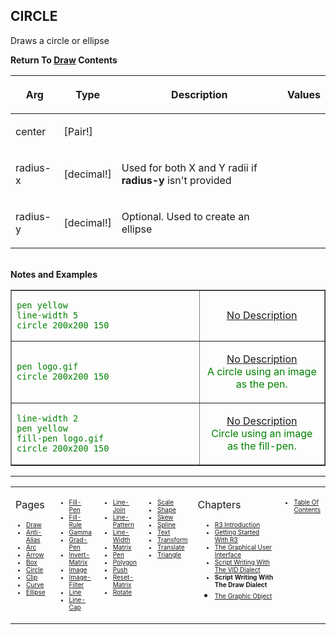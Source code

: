 == CIRCLE== 

Draws a circle or ellipse


'''Return To [[Draw]] Contents'''
{| cellspacing="1" cellpadding="4" border="0" style="background: black; color: black"
! bgcolor="silver" | Arg 
! bgcolor="silver" | Type 
! bgcolor="silver" | Description
! bgcolor="silver" | Values
|- 
| bgcolor="white" | center
| bgcolor="white" | [Pair!]
| bgcolor="white" | 
| bgcolor="white" | 
|- 
| bgcolor="white" | radius-x
| bgcolor="white" | [decimal!]
| bgcolor="white" | Used for both X and Y radii if '''radius-y''' isn't provided
| bgcolor="white" | 
|- 
| bgcolor="white" | radius-y
| bgcolor="white" | [decimal!]
| bgcolor="white" | Optional. Used to create an ellipse
| bgcolor="white" | 
|}
<br>'''Notes and Examples'''

<TABLE style="color:green; background-color:#fffffcc;" cellpadding="20" cellspacing="0" border="1" width=100%><TR>
<TD WIDTH=60%>
<pre>
pen yellow
line-width 5
circle 200x200 150
</pre>
</TD>
<TD align=center valign=MIDDLE>[[images/CIRCLE-1b.png|No Description]]</TD>
</TR><TR>

<TD WIDTH=60%>
<pre>
pen logo.gif
circle 200x200 150
</pre>
</TD>
<TD align=center valign=MIDDLE>[[images/CIRCLE-2b.png|No Description]] <BR>
A circle using an image as the pen.</TD>
</TR><TR>

<TD WIDTH=60%>
<pre>
line-width 2
pen yellow
fill-pen logo.gif
circle 200x200 150
</pre>
</TD>
<TD align=center valign=MIDDLE>[[images/CIRCLE-3b.png|No Description]] <br>
Circle using an image as the fill-pen.</p> </TD>
</TR>
</TABLE>



----
<TABLE WIDTH=100%><TR><TD ALIGN=LEFT VALIGN=TOP WIDTH=14%>
Pages
<font size=1>
*[[Draw]]
*[[Anti-Alias]]
*[[Arc]]
*[[Arrow]]
*[[Box]]
*[[Circle]]
*[[Clip]]
*[[Curve]]
*[[Ellipse]]
</font></TD>

<TD ALIGN=LEFT VALIGN=TOP WIDTH=14%>


<font size=1>
*[[Fill-Pen]]
*[[Fill-Rule]]
*[[Gamma]]
*[[Grad-Pen]]
*[[Invert-Matrix]]
*[[Image]]
*[[Image-Filter]]
*[[Line]]
*[[Line-Cap]]

</font></TD>

<TD ALIGN=LEFT VALIGN=TOP WIDTH=14%>


<font size=1>
*[[Line-Join]]
*[[Line-Pattern]]
*[[Line-Width]]
*[[Matrix]]
*[[Pen]]
*[[Polygon]]
*[[Push]]
*[[Reset-Matrix]]
*[[Rotate]]
</font></TD>

<TD ALIGN=LEFT VALIGN=TOP WIDTH=14%>


<font size=1>
*[[Scale]]
*[[Shape]]
*[[Skew]]
*[[Spline]]
*[[Text]]
*[[Transform]]
*[[Translate]]
*[[Triangle]]
</font></TD>

<TD ALIGN=LEFT VALIGN=TOP width=30%>
Chapters
<font size=1>
*[[R3 Introduction]]
*[[Getting Started With R3]]
*[[The Graphical User Interface]]
*[[Script Writing With The Visual Interface Dialect|Script Writing With The VID Dialect]]
*'''Script Writing With The Draw Dialect'''
*[[The Graphic Object]]</font></TD>

<TD ALIGN=LEFT VALIGN=TOP WIDTH=14%>
<font size=1>
*[[Table Of Contents]]
</font></TD>
</TR></TABLE>